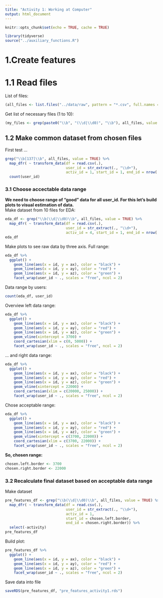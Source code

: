 ```yaml
---
title: "Activity 1: Working at Computer"
output: html_document
---
```


```r
knitr::opts_chunk$set(echo = TRUE, cache = TRUE)

library(tidyverse)
source("../auxiliary_functions.R")
```

# 1.Create features 

# 1.1 Read files  

List of files:
```r
(all_files <- list.files("../data/raw", pattern = "*.csv", full.names = T))
```

Get list of necessary files (1 to 10):
```r
(my_files <- grep(paste0("\\b", "(\\d|\\d0)", "\\b"), all_files, value = TRUE))
```

## 1.2 Make common dataset from chosen files  
First test ...
```r
grep("\\b[137]\\b", all_files, value = TRUE) %>% 
  map_dfr( ~ transform_data(df = read.csv(.),
                            user_id = str_extract(., "\\d+"),
                            activ_id = 1, start_id = 1, end_id = nrow(.))) %>%
  count(user_id)
```

### 3.1 Choose accectable data range

**We need to choose range of "good" data for all user_id. For this let's build plots to visual estimation of data.**  
Make dataset from  10 files for EDA:
```r
eda_df <- grep("\\b(\\d|\\d0)\\b", all_files, value = TRUE) %>% 
  map_dfr( ~ transform_data(df = read.csv(.),
                            user_id = str_extract(., "\\d+"),
                            activ_id = 4, start_id = 1, end_id = nrow(.)))
eda_df
```
Make plots to see raw data by three axis. Full range:
```r
eda_df %>% 
  ggplot() + 
    geom_line(aes(x = id, y = ax), color = "black") +
    geom_line(aes(x = id, y = ay), color = "red") +
    geom_line(aes(x = id, y = az), color = "green") +
    facet_wrap(user_id ~ ., scales = "free", ncol = 2)
```
Data range by users:
```r
count(eda_df, user_id)
```

Overview left data range:
```r
eda_df %>% 
  ggplot() + 
    geom_line(aes(x = id, y = ax), color = "black") +
    geom_line(aes(x = id, y = ay), color = "red") +
    geom_line(aes(x = id, y = az), color = "green") +
    geom_vline(xintercept = 3700) +
    coord_cartesian(xlim = c(0, 5000)) +
    facet_wrap(user_id ~ ., scales = "free", ncol = 2)
```
  
... and right data range:
```r
eda_df %>% 
  ggplot() + 
    geom_line(aes(x = id, y = ax), color = "black") +
    geom_line(aes(x = id, y = ay), color = "red") +
    geom_line(aes(x = id, y = az), color = "green") +
    geom_vline(xintercept = 22000) +
    coord_cartesian(xlim = c(20000, 25000)) +
    facet_wrap(user_id ~ ., scales = "free", ncol = 2)
```

Chose acceptable range:
```r
eda_df %>% 
  ggplot() + 
    geom_line(aes(x = id, y = ax), color = "black") +
    geom_line(aes(x = id, y = ay), color = "red") +
    geom_line(aes(x = id, y = az), color = "green") +
    geom_vline(xintercept = c(3700, 22000)) +
    coord_cartesian(xlim = c(3700, 22000)) +
    facet_wrap(user_id ~ ., scales = "free", ncol = 2)
```

**So, chosen range:**
```r
chosen.left.border <- 3700
chosen.right.border <- 22000
```

### 3.2 Recalculate final dataset based on acceptable data range

Make dataset
```r
pre_features_df <- grep("\\b(\\d|\\d0)\\b", all_files, value = TRUE) %>% 
  map_dfr( ~ transform_data(df = read.csv(.),
                            user_id = str_extract(., "\\d+"),
                            activ_id = 1,
                            start_id = chosen.left.border,
                            end_id = chosen.right.border)) %>% 
  select(-activity)
pre_features_df
```
Build plot:
```r
pre_features_df %>% 
  ggplot() + 
    geom_line(aes(x = id, y = ax), color = "black") +
    geom_line(aes(x = id, y = ay), color = "red") +
    geom_line(aes(x = id, y = az), color = "green") +
    facet_wrap(user_id ~ ., scales = "free", ncol = 2)
```
Save data into file  
```r
saveRDS(pre_features_df, "pre_features_activity1.rds")
```

